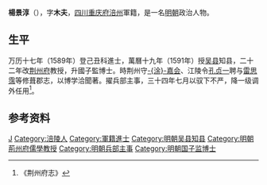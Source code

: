 '''楊景淳'''（{{bd|？||？||}}），字'''木夫'''，[[四川|四川]][[重庆府|重庆府]][[涪州|涪州]]軍籍，是一名[[明朝|明朝]]政治人物。
 
== 生平 ==
万历十七年（1589年）登己丑科進士，萬曆十九年（1591年）授[[吴县|吴县]]知县，二十二年改[[荆州府|荆州府]]教授，升國子監博士。時荆州守[[涂嘉會|-{涂}-嘉会]]、江陵令[[孔贞一|孔贞一]]聘与[[雷思霈|雷思霈]]等修葺郡志，以博学洽聞著。擢兵部主事，三十四年七月以驭下不严，降一级调外任用<ref>《荆州府志》</ref>。

==参考资料==
{{reflist}}
 
{{萬曆十七年己丑科殿試金榜}}

{{Authority control}}

{{DEFAULTSORT:Yang楊}}
[[Category:杨姓|J]]
[[Category:涪陵人|Category:涪陵人]]
[[Category:軍籍進士|Category:軍籍進士]]
[[Category:明朝吴县知县|Category:明朝吴县知县]]
[[Category:明朝荊州府儒學教授|Category:明朝荊州府儒學教授]]
[[Category:明朝兵部主事|Category:明朝兵部主事]]
[[Category:明朝国子监博士|Category:明朝国子监博士]]